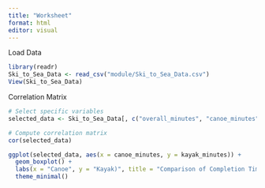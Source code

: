```yaml
---
title: "Worksheet"
format: html
editor: visual
---
```


Load Data
```r
library(readr)
Ski_to_Sea_Data <- read_csv("module/Ski_to_Sea_Data.csv")
View(Ski_to_Sea_Data)
```

Correlation Matrix
```r
# Select specific variables
selected_data <- Ski_to_Sea_Data[, c("overall_minutes", "canoe_minutes", "xcski_minutes", "downhill_minutes", "kayak_minutes", "roadbike_minutes", "run_minutes", "xcbike_minutes")]

# Compute correlation matrix
cor(selected_data)
```

```r
ggplot(selected_data, aes(x = canoe_minutes, y = kayak_minutes)) +
  geom_boxplot() +
  labs(x = "Canoe", y = "Kayak)", title = "Comparison of Completion Times") +
  theme_minimal()
```


